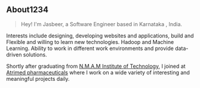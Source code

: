 ## About1234 

> Hey! I'm Jasbeer, a Software Engineer based in Karnataka , India.

Interests include designing, developing websites and applications, build and Flexible and willing to learn new technologies. Hadoop and Machine Learning. Ability to work in different work environments and provide data-driven solutions.

Shortly after graduating from [N.M.A.M Institute of Technology](http://www.nmamit.nitte.edu.in/), I joined at [Atrimed pharmaceuticals](https://atrimed.com/) where I work on a wide variety of interesting and meaningful projects daily.